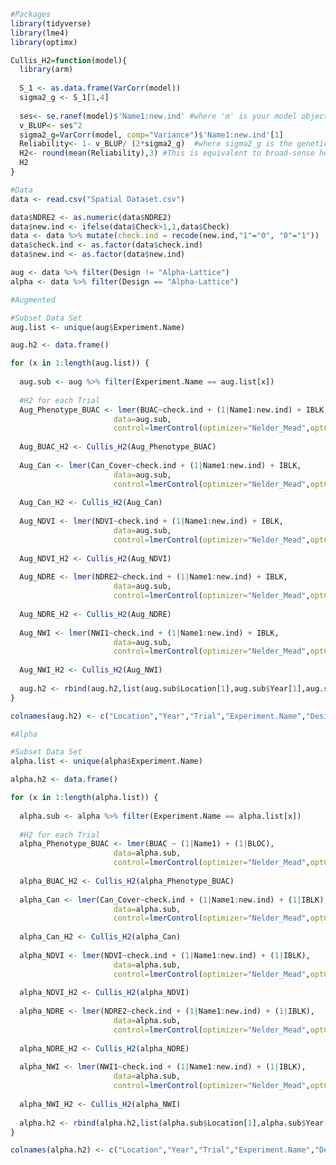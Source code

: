```r
#Packages
library(tidyverse)
library(lme4)
library(optimx)
```

```r
Cullis_H2=function(model){
  library(arm)
  
  S_1 <- as.data.frame(VarCorr(model)) 
  sigma2_g <- S_1[1,4]
  
  ses<- se.ranef(model)$'Name1:new.ind' #where 'm' is your model object from 'lmer' (replace 'genotypes' with whatever you call your individuals in the data)
  v_BLUP<- ses^2
  sigma2_g=VarCorr(model, comp="Variance")$'Name1:new.ind'[1]
  Reliability<- 1- v_BLUP/ (2*sigma2_g)  #where sigma2_g is the genetic variance estimated with the model saved in 'm'
  H2<- round(mean(Reliability),3) #This is equivalent to broad-sense heritability on the line-mean (or family-mean, if your individuals are non-inbred families) basis
  H2
}
```

```r
#Data
data <- read.csv("Spatial Dataset.csv")

data$NDRE2 <- as.numeric(data$NDRE2)
data$new.ind <- ifelse(data$Check>1,1,data$Check)
data <- data %>% mutate(check.ind = recode(new.ind,"1"="0", "0"="1"))
data$check.ind <- as.factor(data$check.ind)
data$new.ind <- as.factor(data$new.ind)

aug <- data %>% filter(Design != "Alpha-Lattice")
alpha <- data %>% filter(Design == "Alpha-Lattice")
```

```r
#Augmented

#Subset Data Set
aug.list <- unique(aug$Experiment.Name)

aug.h2 <- data.frame()

for (x in 1:length(aug.list)) {
  
  aug.sub <- aug %>% filter(Experiment.Name == aug.list[x])
  
  #H2 for each Trial
  Aug_Phenotype_BUAC <- lmer(BUAC~check.ind + (1|Name1:new.ind) + IBLK,
                       data=aug.sub,
                       control=lmerControl(optimizer="Nelder_Mead",optCtrl=list(maxfun=1e3)))
  
  Aug_BUAC_H2 <- Cullis_H2(Aug_Phenotype_BUAC)
  
  Aug_Can <- lmer(Can_Cover~check.ind + (1|Name1:new.ind) + IBLK,
                       data=aug.sub,
                       control=lmerControl(optimizer="Nelder_Mead",optCtrl=list(maxfun=1e3)))
  
  Aug_Can_H2 <- Cullis_H2(Aug_Can)
  
  Aug_NDVI <- lmer(NDVI~check.ind + (1|Name1:new.ind) + IBLK,
                       data=aug.sub,
                       control=lmerControl(optimizer="Nelder_Mead",optCtrl=list(maxfun=1e3)))
  
  Aug_NDVI_H2 <- Cullis_H2(Aug_NDVI)
  
  Aug_NDRE <- lmer(NDRE2~check.ind + (1|Name1:new.ind) + IBLK,
                       data=aug.sub,
                       control=lmerControl(optimizer="Nelder_Mead",optCtrl=list(maxfun=1e3)))
  
  Aug_NDRE_H2 <- Cullis_H2(Aug_NDRE)
  
  Aug_NWI <- lmer(NWI1~check.ind + (1|Name1:new.ind) + IBLK,
                       data=aug.sub,
                       control=lmerControl(optimizer="Nelder_Mead",optCtrl=list(maxfun=1e3)))
  
  Aug_NWI_H2 <- Cullis_H2(Aug_NWI)
  
  aug.h2 <- rbind(aug.h2,list(aug.sub$Location[1],aug.sub$Year[1],aug.sub$Trial[1],aug.sub$Experiment.Name[1],aug.sub$Design[1],Aug_BUAC_H2,Aug_Can_H2,Aug_NDVI_H2,Aug_NDRE_H2,Aug_NWI_H2))
}

colnames(aug.h2) <- c("Location","Year","Trial","Experiment.Name","Design","buac_H2","can_cover_H2","ndvi_H2","ndre_H2","nwi_H2")


```

```r
#Alpha

#Subset Data Set
alpha.list <- unique(alpha$Experiment.Name)

alpha.h2 <- data.frame()

for (x in 1:length(alpha.list)) {
  
  alpha.sub <- alpha %>% filter(Experiment.Name == alpha.list[x])
  
  #H2 for each Trial
  alpha_Phenotype_BUAC <- lmer(BUAC ~ (1|Name1) + (1|BLOC),
                       data=alpha.sub,
                       control=lmerControl(optimizer="Nelder_Mead",optCtrl=list(maxfun=1e10)))
  
  alpha_BUAC_H2 <- Cullis_H2(alpha_Phenotype_BUAC)
  
  alpha_Can <- lmer(Can_Cover~check.ind + (1|Name1:new.ind) + (1|IBLK),
                       data=alpha.sub,
                       control=lmerControl(optimizer="Nelder_Mead",optCtrl=list(maxfun=1e10)))
  
  alpha_Can_H2 <- Cullis_H2(alpha_Can)
  
  alpha_NDVI <- lmer(NDVI~check.ind + (1|Name1:new.ind) + (1|IBLK),
                       data=alpha.sub,
                       control=lmerControl(optimizer="Nelder_Mead",optCtrl=list(maxfun=1e10)))
  
  alpha_NDVI_H2 <- Cullis_H2(alpha_NDVI)
  
  alpha_NDRE <- lmer(NDRE2~check.ind + (1|Name1:new.ind) + (1|IBLK),
                       data=alpha.sub,
                       control=lmerControl(optimizer="Nelder_Mead",optCtrl=list(maxfun=1e10)))
  
  alpha_NDRE_H2 <- Cullis_H2(alpha_NDRE)
  
  alpha_NWI <- lmer(NWI1~check.ind + (1|Name1:new.ind) + (1|IBLK),
                       data=alpha.sub,
                       control=lmerControl(optimizer="Nelder_Mead",optCtrl=list(maxfun=1e10)))
  
  alpha_NWI_H2 <- Cullis_H2(alpha_NWI)
  
  alpha.h2 <- rbind(alpha.h2,list(alpha.sub$Location[1],alpha.sub$Year[1],alpha.sub$Trial[1],alpha.sub$Experiment.Name[1],alpha.sub$Design[1],alpha_BUAC_H2,alpha_Can_H2,alpha_NDVI_H2,alpha_NDRE_H2,alpha_NWI_H2))
}

colnames(alpha.h2) <- c("Location","Year","Trial","Experiment.Name","Design","buac_H2","can_cover_H2","ndvi_H2","ndre_H2","nwi_H2")


```


